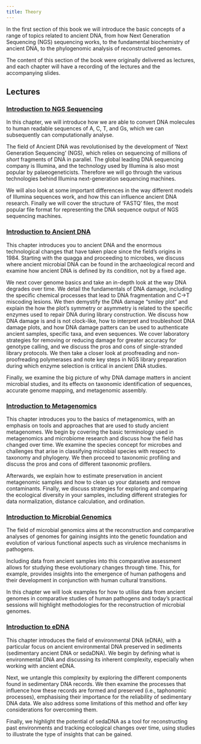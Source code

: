 ```yaml
---
title: Theory
---
```


In the first section of this book we will introduce the basic concepts of a range of topics related to ancient DNA, from how Next Generation Sequencing (NGS) sequencing works, to the fundamental biochemistry of ancient DNA, to the phylogenomic analysis of reconstructed genomes.

The content of this section of the book were originally delivered as lectures, and each chapter will have a recording of the lectures and the accompanying slides.

## Lectures

### [Introduction to NGS Sequencing](introduction-to-ngs-sequencing.qmd)

In this chapter, we will introduce how we are able to convert DNA molecules to human readable sequences of A, C, T, and Gs, which we can subsequently can computationally analyse.

The field of Ancient DNA was revolutionised by the development of 'Next Generation Sequencing' (NGS), which relies on sequencing of millions of _short_ fragments of DNA in parallel. The global leading DNA sequencing company is Illumina, and the technology used by Illumina is also most popular by palaeogeneticists. Therefore we will go through the various technologies behind Illumina next-generation sequencing machines. 

We will also look at some important differences in the way different models of Illumina sequences work, and how this can influence ancient DNA research. Finally we will cover the structure of 'FASTQ' files, the most popular file format for representing the DNA sequence output of NGS sequencing machines.

### [Introduction to Ancient DNA](introduction-to-ancient-dna.qmd)

This chapter introduces you to ancient DNA and the enormous technological changes that have taken place since the field’s origins in 1984. Starting with the quagga and proceeding to microbes, we discuss where ancient microbial DNA can be found in the archaeological record and examine how ancient DNA is defined by its condition, not by a fixed age.

We next cover genome basics and take an in-depth look at the way DNA degrades over time. We detail the fundamentals of DNA damage, including the specific chemical processes that lead to DNA fragmentation and C->T miscoding lesions. We then demystify the DNA damage "smiley plot" and explain the how the plot’s symmetry or asymmetry is related to the specific enzymes used to repair DNA during library construction. We discuss how DNA damage is and is not clock-like, how to interpret and troubleshoot DNA damage plots, and how DNA damage patters can be used to authenticate ancient samples, specific taxa, and even sequences. We cover laboratory strategies for removing or reducing damage for greater accuracy for genotype calling, and we discuss the pros and cons of single-stranded library protocols. We then take a closer look at proofreading and non-proofreading polymerases and note key steps in NGS library preparation during which enzyme selection is critical in ancient DNA studies. 

Finally, we examine the big picture of why DNA damage matters in ancient microbial studies, and its effects on taxonomic identification of sequences, accurate genome mapping, and metagenomic assembly.

### [Introduction to Metagenomics](introduction-to-metagenomics.qmd)

This chapter introduces you to the basics of metagenomics, with an emphasis on tools and approaches that are used to study ancient metagenomes. We begin by covering the basic terminology used in metagenomics and microbiome research and discuss how the field has changed over time. We examine the species concept for microbes and challenges that arise in classifying microbial species with respect to taxonomy and phylogeny. We then proceed to taxonomic profiling and discuss the pros and cons of different taxonomic profilers. 

Afterwards, we explain how to estimate preservation in ancient metagenomic samples and how to clean up your datasets and remove contaminants. Finally, we discuss strategies for exploring and comparing the ecological diversity in your samples, including different strategies for data normalization, distance calculation, and ordination.

### [Introduction to Microbial Genomics](introduction-to-microbial-genomics.qmd)

The field of microbial genomics aims at the reconstruction and comparative analyses of genomes for gaining insights into the genetic foundation and evolution of various functional aspects such as virulence mechanisms in pathogens.

Including data from ancient samples into this comparative assessment allows for studying these evolutionary changes through time. This, for example, provides insights into the emergence of human pathogens and their development in conjunction with human cultural transitions.

In this chapter we will look examples for how to utilise data from ancient genomes in comparative studies of human pathogens and today's practical sessions will highlight methodologies for the reconstruction of microbial genomes.

### [Introduction to eDNA](introduction-to-edna.qmd)

This chapter introduces the field of environmental DNA (eDNA), with a particular focus on ancient environmental DNA preserved in sediments (sedimentary ancient DNA or sedaDNA).
We begin by defining what is environmental DNA and discussing its inherent complexity, especially when working with ancient eDNA. 

Next, we untangle this complexity by exploring the different components found in sedimentary DNA records.
We then examine the processes that influence how these records are formed and preserved (i.e., taphonomic processes), emphasising their importance for the reliability of sedimentary DNA data.
We also address some limitations of this method and offer key considerations for overcoming them. 

Finally, we highlight the potential of sedaDNA as a tool for reconstructing past environments and tracking ecological changes over time, using studies to illustrate the type of insights that can be gained.
